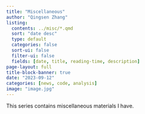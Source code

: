 ```yaml
---
title: "Miscellaneous"
author: "Qingsen Zhang"
listing:
  contents: ../misc/*.qmd
  sort: "date desc"
  type: default
  categories: false
  sort-ui: false
  filter-ui: false
  fields: [date, title, reading-time, description]
page-layout: full
title-block-banner: true
date: "2023-09-12"
categories: [news, code, analysis]
image: "image.jpg"
---
```


This series contains miscellaneous materials I have.
